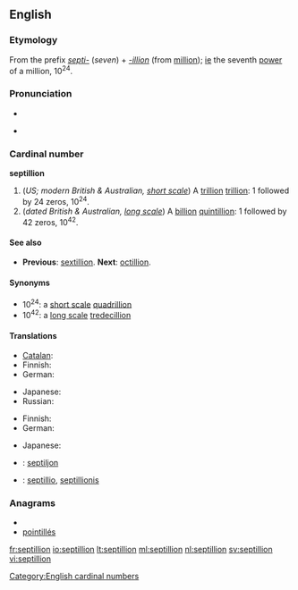 {{also|Septillion}}
==English==

===Etymology===
From the prefix ''[[septi-]]'' (''seven'') + ''[[-illion]]'' (from [[million]]); [[ie]] the seventh [[power]] of a million, 10<sup>24</sup>.

===Pronunciation===
* {{audio|En-us-septillion.ogg|Audio (US)}}
* {{hyphenation|sep-til-lion}}
*: {{rhymes|ɪljən}}

===Cardinal number===
'''septillion'''

# (''US; modern British & Australian, [[w:Long and short scales|short scale]]'') A [[trillion]] [[trillion]]: 1 followed by 24 zeros, 10<sup>24</sup>.
# (''dated British & Australian, [[w:Long and short scales|long scale]]'') A [[billion]] [[quintillion]]: 1 followed by 42 zeros, 10<sup>42</sup>.

====See also====
* {{qualifier|short and long scale}} '''Previous''': [[sextillion]]. '''Next''': [[octillion]].

====Synonyms====
* 10<sup>24</sup>: a [[w:Long and short scales|short scale]] [[quadrillion]]
* 10<sup>42</sup>: a [[w:Long and short scales|long scale]] [[tredecillion]]

====Translations====
{{trans-top|a trillion trillion, 10<sup>24</sup>}}
* [[Catalan]]: {{t-|ca|quadrilió}}
* Finnish: {{t|fi|kvadriljoona}}
* German: {{t+|de|Quadrillion|f}}
{{trans-mid}}
* Japanese: {{t-|ja|一秭|tr=isshi}}
* Russian: {{t-|ru|септиллион|m|tr=septillión}}
{{trans-bottom}}

{{trans-top|a billion quintillion, 10<sup>42</sup>}}
* Finnish: {{t|fi|septiljoona}}
* German: {{t+|de|Septillion|f}}
{{trans-mid}}
* Japanese: {{t-|ja|百正|tr=hyaku-sei}}
{{trans-bottom}}

{{checktrans}}
* {{ttbc|Estonian}}: [[septiljon]]
* {{ttbc|Latin}}: [[septillio]], [[septillionis]]

===Anagrams===
* {{alphagram|eiillnopst}}
* [[pointillés#English|pointillés]]

[[Category:English cardinal numbers]]

[[fr:septillion]]
[[io:septillion]]
[[lt:septillion]]
[[ml:septillion]]
[[nl:septillion]]
[[sv:septillion]]
[[vi:septillion]]